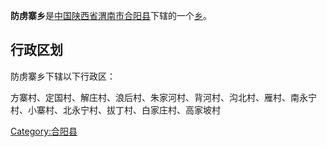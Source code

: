 {{中国乡级行政区
|行政区全称 = 防虏寨乡
|景观照片文件名 = 
|景观照片描述 = 
|汉语拼音 =
|其他语言 = 
|其他语言名称 = 
|位置图文件名 = 
|位置图描述 = 
|自定义图片=
|上级行政区 = [[陕西省|陕西省]][[渭南市|渭南市]][[合阳县|合阳县]]
|行政区类别 = [[乡级行政区|乡]]
|行政区划代码 = 
|行政区划 = 
|村委会 = 
|居委会 = 
|建置时间 = 
|领导职位 = 
|领导名称 = 
|政府驻地 = 
|毗邻 = 
|地理坐标 = 
|总面积 = 
|总人口 = 
|户籍人口 = 
|户籍人口年份 = 
|常住人口 = 
|常住人口年份 = 
|人口密度 = 
|GDP = 
|邮政编码 = 
|电话区号 = 
|官方网站 = 
|网站名称 = 
}}
'''防虏寨乡'''是[[中华人民共和国|中国]][[陕西省|陕西省]][[渭南市|渭南市]][[合阳县|合阳县]]下辖的一个[[乡级行政区|乡]]。

== 行政区划 ==
防虏寨乡下辖以下行政区：

方寨村、定国村、解庄村、浪后村、朱家河村、背河村、沟北村、雁村、南永宁村、小寨村、北永宁村、拔丁村、白家庄村、高家坡村

{{陕西小作品}}
{{合阳县行政区划}}

[[Category:合阳县|Category:合阳县]]